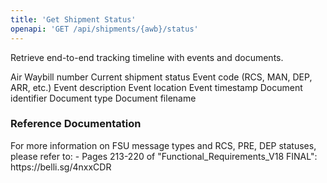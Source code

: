 ```yaml
---
title: 'Get Shipment Status'
openapi: 'GET /api/shipments/{awb}/status'
---
```


Retrieve end-to-end tracking timeline with events and documents.



<ParamField status="200" type="object">
  <ParamField name="awbNumber" type="string">
    Air Waybill number
  </ParamField>
  <ParamField name="currentStatus" type="string">
    Current shipment status
  </ParamField>
  <ParamField name="events" type="array">
    <ParamField name="eventCode" type="string">
      Event code (RCS, MAN, DEP, ARR, etc.)
    </ParamField>
    <ParamField name="description" type="string">
      Event description
    </ParamField>
    <ParamField name="location" type="string">
      Event location
    </ParamField>
    <ParamField name="timestamp" type="string" format="date-time">
      Event timestamp
    </ParamField>
  </ParamField>
  <ParamField name="documents" type="array">
    <ParamField name="documentId" type="string">
      Document identifier
    </ParamField>
    <ParamField name="type" type="string">
      Document type
    </ParamField>
    <ParamField name="filename" type="string">
      Document filename
    </ParamField>
  </ParamField>
</ParamField>

### Reference Documentation

<Info>
For more information on FSU message types and RCS, PRE, DEP statuses, please refer to:
- Pages 213-220 of "Functional_Requirements_V18 FINAL": https://belli.sg/4nxxCDR
</Info>
